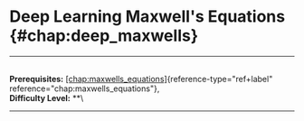 # Deep Learning Maxwell's Equations \{#chap:deep_maxwells\}

------------------------------------------------------------------------

\
**Prerequisites:**
[\[chap:maxwells_equations\]](#chap:maxwells_equations)\{reference-type="ref+label"
reference="chap:maxwells_equations"\},\
**Difficulty Level:** \*\*\

------------------------------------------------------------------------
